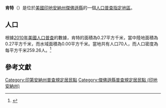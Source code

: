 {{noteTA
|G1=USState
|G2=地名
|G3=Unit
}}
{{Infobox settlement
|official_name            = 肯特
|native_name = Kent
|settlement_type          = [[人口普查指定地區|人口普查指定地區]]
|image_skyline            = Jefferson County Indiana Incorporated and Unincorporated areas Kent Highlighted 1839510.svg
|imagesize                = 250px
|image_map                = 
|mapsize                  = 
|pushpin_map              = USA Indiana 
|pushpin_label            = 肯特
|pushpin_label_position   = top
|pushpin_map_caption      = 肯特在印地安納州的位置
|subdivision_type         = [[世界政區索引|國家]]
|subdivision_type1        = [[美国州份|州份]]
|subdivision_type2        = [[印地安納州行政区划|縣]]
|subdivision_name         = [[美国|美国]]
|subdivision_name1        = [[印地安納州|印地安納州]]
|subdivision_name2        = [[傑佛遜縣_(印地安納州)|傑佛遜縣]]
|elevation_ft             = 712
|elevation_m              = 217
|timezone                 = [[北美东部时区|北美东部时区]]
|area_total_km2           = 0.27
|area_land_km2            = 0.27
|area_water_km2           = 0.00
|area_total_sq_mi         = 
|area_land_sq_mi          = 
|area_water_sq_mi         = 
|population_as_of         = [[2010年美國人口普查|2010]]
|population_footnotes     = 
|population_total         = 70
|population_density_km2   = auto
|population_density_sq_mi = auto
|utc_offset               = -5
|coordinates              = {{coord|38|44|16|N|85|32|24|W|display=inline,title}}
| coor_pinpoint           = 
| coordinates_footnotes   = 
|timezone_DST             = EDT
|utc_offset_DST           = -4
|postal_code_type         = [[美國郵區編號|郵區編號]]
|postal_code              = 47250
|area_code                = {{link-en|电话区号812|Area code 812|812}}
|blank_name = [[地名信息系统|GNIS ID]]
|blank_info = 437251<ref name="GNIS">{{cite gnis|437251|Kent}}</ref>
}}
'''肯特'''（{{lang-en|Kent}}）是位於[[美國|美國]][[印地安納州|印地安納州]][[傑佛遜縣_(印地安納州)|傑佛遜縣]]的一個[[人口普查指定地區|人口普查指定地區]]。

== 人口 ==
根據[[2010年美國人口普查|2010年美國人口普查]]的數據，肯特的面積為0.27平方千米，當中陸地面積為0.27平方千米，而水域面積為0.00平方千米。當地共有人口70人，而人口密度為每平方千米259.26人。<ref name="GR8">{{cite web|url=http://factfinder2.census.gov|publisher=[[美国人口调查局|美国人口调查局]]|accessdate=2011-05-14|title=American FactFinder|archive-date=2013-09-11|archive-url=https://web.archive.org/web/20130911234518/http://factfinder2.census.gov/|dead-url=no}}</ref>

== 參考文獻 ==
{{reflist}}

{{傑佛遜縣 (印地安納州)}}

{{DEFAULTSORT:Kent, Indiana}}
[[Category:印第安納州普查規定居民點|Category:印第安納州普查規定居民點]]
[[Category:傑佛遜縣普查規定居民點_(印地安納州)|Category:傑佛遜縣普查規定居民點 (印地安納州)]]

{{Indiana-geo-stub}}
<nowiki></nowiki>